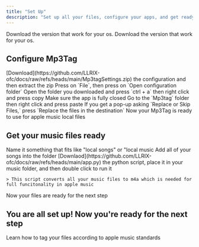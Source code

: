 ```yaml
---
title: "Set Up"
description: "Set up all your files, configure your apps, and get ready"
---
```


<Card title="Requirments" icon="download">
  <Card title="Mp3Tag" icon="tag" iconType="regular" href="https://www.mp3tag.de/en/download.html">
    Download the version that work for your os.
  </Card>
  <Card title="Apple Music App" icon="music" href="https://music.apple.com">
    Download the version that work for your os.
  </Card>
</Card>

## Configure Mp3Tag

<Steps>
  <Step title="Download and extract the config" stepNumber={1}>
    [Download](https://github.com/LLRIX-ofc/docs/raw/refs/heads/main/Mp3tagSettings.zip) the configuration and then extract the zip
  </Step>
  <Step title="Open Mp3Tag" stepNumber={2}>
    
  </Step>
  <Step title="Open configuration folder">
    Press on `File`, then press on `Open configuration folder`
  </Step>
  <Step title="Copy the config">
    Open the folder you downloaded and press `ctrl + a` then right click and press copy
  </Step>
  <Step title="Close Mp3Tag">
    Make sure the app is fully closed
  </Step>
  <Step title="Apply the configuration">
    Go to the `Mp3tag` folder then right click and press paste
  </Step>
  <Step title="Replace">
    If you get a pop-up asking `Replace or Skip Files,` press `Replace the files in the destination`
  </Step>
  <Step title="Congrats">
    Now your Mp3Tag is ready to use for apple music local files
  </Step>
</Steps>

## Get your music files ready

<Steps>
  <Step title="Create a new folder">
    Name it something that fits like "local songs" or "local music
  </Step>
  <Step title="Add you songs">
    Add all of your songs into the folder
  </Step>
  <Step title="Convert them to m4a">
    [Downlaod](https://github.com/LLRIX-ofc/docs/raw/refs/heads/main/app.py) the python script, place it in your music folder, and then double click to run it

    > This script converts all your music files to m4a which is needed for full funcitonality in apple music
  </Step>
  <Step title="Congrats">
    Now your files are ready for the next step
  </Step>
</Steps>

## You are all set up\! Now you're ready for the next step

<Card title="Tagging" icon="stars" href="https://mintlify.com/Tagging">
  Learn how to tag your files according to apple music standards
</Card>